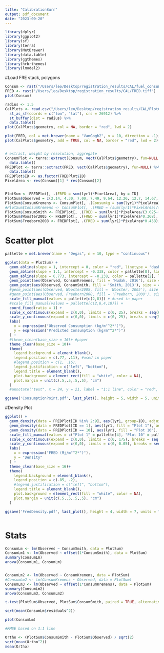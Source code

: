 ```yaml
---
title: "CalibrationBurn"
output: pdf_document
date: "2023-09-20"
---
```


```r
library(dplyr)
library(ggplot2)
library(sf)
library(terra)
library(MetBrewer)
library(data.table)
library(ggthemes)
library(hrbrthemes)
library(lmodel2)
```


#Load FRE stack, polygons
```r
Consum <- rast("/Users/leo/Desktop/registration_results/CAL/fuel_consumption.tiff")
FRED <- rast("/Users/leo/Desktop/registration_results/CAL/FRED.tiff")
plot(Consum)

radius <- 1.5
CalPlots <- read.csv("/Users/leo/Desktop/registration_results/CAL/PlotCenterCoords.csv") %>%
  st_as_sf(coords = c("lon", "lat"), crs = 26912) %>%
  st_buffer(dist = radius) %>%
  data.table()
plot(CalPlots$geometry, col = NA, border = "red", lwd = 2)

plot(FRED, col = met.brewer(name = "VanGogh2", n = 10, direction = -1), breaks = seq(0,200,5), main = "Consumption", type = "continuous", plg = list(title = "kg/m^2"))
plot(CalPlots$geometry, add = TRUE, col = NA, border = "red", lwd = 2)


# extract, weight by resolution, aggregate
ConsumPlot <- terra::extract(Consum, vect(CalPlots$geometry), fun=NULL, na.rm = TRUE) %>%
  data.table()
FREDPlot <- terra::extract(FRED, vect(CalPlots$geometry), fun=NULL) %>%
  data.table()
FREDPlot$ID <- as.factor(FREDPlot$ID)
PixelArea <- res(Consum)[1] * res(Consum)[2]


PlotSum <- FREDPlot[, .(FRED = sum(lyr1)*PixelArea), by = ID]
PlotSum$Observed = c(2.14, 4.30, 7.00, 7.49, 9.64, 12.26, 12.7, 14.67, 17.50, 19.07)
PlotSum$ConsumKremens <- ConsumPlot[, .(Consumkg = sum(lyr1)*PixelArea), by = ID][,2] #Used for paper
#PlotSum$ConsumKremens <- ConsumPlot[, .(FRED = (sum(lyr1)*PixelArea)/(0.17/20.86)), by = ID][,2]
PlotSum$ConsumSmith <- FREDPlot[, .(FRED = sum(lyr1)*PixelArea/(3.025-(5.32*.1))), by = ID][,2]
PlotSum$Wooster2005 <- FREDPlot[, .(FRED = sum(lyr1)*PixelArea*0.368), by = ID][,2]
PlotSum$Freeborn2008 <- FREDPlot[, .(FRED = sum(lyr1)*PixelArea*0.453), by = ID][,2]
```


# Scatter plot
```r
pallette = met.brewer(name = "Degas", n = 10, type = "continuous")

ggplot(data = PlotSum) +
  geom_abline(slope = 1, intercept = 0, color = "red", linetype = "dashed", size = 0.7) +
  geom_abline(slope = 1.1, intercept = -0.338, color = pallette[8], linetype = "solid", linewidth = 0.7, alpha = 0.5) +
  geom_abline(slope = 0.773, intercept = -0.238, color = pallette[2], linetype = "solid", linewidth = 0.7, alpha = 0.5) +
  geom_point(aes(Observed, ConsumKremens, fill = 'Hudak, 2016'), size = 4, shape = 24) +
  geom_point(aes(Observed, ConsumSmith, fill = 'Smith, 2013'), size = 4, shape = 21) +
  #geom_point(aes(Observed, Wooster2005, fill = 'Wooster, 2005'), size = 4, shape = 22) +
  #geom_point(aes(Observed, Freeborn2008, fill = 'Freeborn, 2008'), size = 4, shape = 23) +
  scale_fill_manual(values = pallette[c(2,8)]) + #used in paper
  #scale_fill_manual(values = pallette[c(2,8,4,10)]) +
  coord_fixed(ratio = 1) +
  scale_x_continuous(expand = c(0,0), limits = c(0, 25), breaks = seq(0, 25, by = 5)) +
  scale_y_continuous(expand = c(0,0), limits = c(0, 25), breaks = seq(5, 25, by = 5)) +
  labs(
    x = expression("Observed Consumption (kg/m"^2*")"),
    y = expression("Predicted Consumption (kg/m"^2*")")
  ) +
  #theme_clean(base_size = 16)+ #paper
  theme_clean(base_size = 10)+
  theme(
    legend.background = element_blank(),
    legend.position = c(.77, .11), #used in paper
    #legend.position = c(1, .16),
    legend.justification = c("left", "bottom"),
    legend.title = element_blank(),
    plot.background = element_rect(fill = "white", color = NA),
    plot.margin = unit(c(.5,.5,.5,.5), "cm")
  ) 
  #annotate("text", x = 24, y = 21, label = "1:1 line", color = "red", hjust = 1, size = 12/.pt)

ggsave('ConsumptionPoint.pdf', last_plot(), height = 5, width = 5, units = "in", path = "/Users/leo/Desktop/MS\ project/manuscript/figures")
```



#Density Plot
```r
ggplot() +
  geom_density(data = FREDPlot[ID %in% 2:9], aes(lyr1, group=ID), adjust = 350, fill = "transparent") +
  geom_density(data = FREDPlot[ID == 1], aes(lyr1, fill = "Plot 1"), adjust = 350, alpha = 0.7) +
  geom_density(data = FREDPlot[ID == 10], aes(lyr1, fill = "Plot 10"), adjust = 350, alpha = 0.7) +
  scale_fill_manual(values = c("Plot 1" = pallette[4], "Plot 10" = pallette[6])) +
  scale_x_continuous(expand = c(0,0), limits = c(0, 175), breaks = seq(0, 150, by = 50)) +
  scale_y_continuous(expand = c(0,0), limits = c(0, 0.05), breaks = seq(.01, .06, by = .01)) +
  labs(
    x = expression("FRED (Mj/m"^2*")"),
    y = "Density"
  ) +
  theme_clean(base_size = 16)+
  theme(
    legend.background = element_blank(),
    legend.position = c(.85, .2),
    #legend.justification = c("left", "bottom"),
    legend.title = element_blank(),
    plot.background = element_rect(fill = "white", color = NA),
    plot.margin = unit(c(.5,.5,.5,.5), "cm")
  )

ggsave('FredDensity.pdf', last_plot(), height = 4, width = 7, units = "in", path = "/Users/leo/Desktop/MS\ project/manuscript/figures")



```

# Stats

```r
ConsumLm <- lm(Observed ~ ConsumSmith, data = PlotSum)
ConsumLm1 <- lm(Observed ~ offset(1*ConsumSmith), data = PlotSum)
summary(ConsumLm)
anova(ConsumLm1, ConsumLm)


ConsumLm2 <- lm(Observed ~ ConsumKremens, data = PlotSum)
#ConsumLm2 <- lm(ConsumKremens ~ Observed, data = PlotSum)
ConsumLm3 <- lm(Observed ~ offset(1*ConsumKremens), data = PlotSum)
summary(ConsumLm2)
anova(ConsumLm3, ConsumLm2)

t.test(PlotSum$Observed, PlotSum$ConsumSmith, paired = TRUE, alternative = "two.sided")

sqrt(mean(ConsumLm$residuals^2))

plot(ConsumLm)

#RMSE based on 1:1 line

Ortho <- (PlotSum$ConsumSmith - PlotSum$Observed) / sqrt(2)
sqrt(mean(Ortho^2))
mean(Ortho)


```



